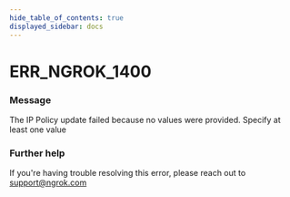 ```yaml
---
hide_table_of_contents: true
displayed_sidebar: docs
---
```



# ERR_NGROK_1400

### Message

The IP Policy update failed because no values were provided. Specify at least one value

<ErrorDetails error="err_ngrok_1400" />

### Further help

If you're having trouble resolving this error, please reach out to [support@ngrok.com](mailto:support@ngrok.com?subject=Help%20with%20ERR_NGROK_1400)
